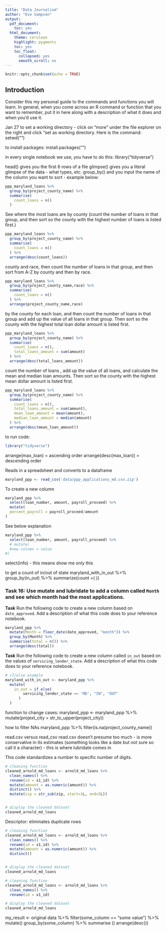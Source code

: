 ```yaml
---
title: "Data Journalism"
author: "Eve Sampson"
output:
  pdf_document:
    toc: yes
  html_document:
    theme: cerulean
    highlight: pygments
    toc: yes
    toc_float:
      collapsed: yes
      smooth_scroll: no
---
```


```r
knitr::opts_chunk$set(echo = TRUE)
```

## Introduction

Consider this my personal guide to the commands and functions you will learn. In general, when you come across an R command or function that you want to remember, put it in here along with a description of what it does and when you'd use it.

Jan 27
to set a working directory - click on "more" under the file explorer on the right and click "set as working directory. Here is the command:
setwd("")

to install packages: install.packages("")

in every single notebook we use, you have to do this: library("tidyverse")

head() gives you the first 6 rows of a file
glimpse() gives you a literal glimpse of the data - what types, etc.
group_by() and you input the name of the column you want to sort - example below:
  
```r
ppp_maryland_loans %>%
  group_by(project_county_name) %>%
  summarise(
    count_loans = n()
  )
```

See where the most loans are by county (count the number of loans in that group, and then sort so the county with the highest number of loans is listed first.)
```r
ppp_maryland_loans %>%
  group_by(project_county_name) %>%
  summarise(
    count_loans = n()
  ) %>%
  arrange(desc(count_loans))
```

county and race, then count the number of loans in that group, and then sort from A-Z by county and then by race.
```r
ppp_maryland_loans %>%
  group_by(project_county_name,race) %>%
  summarise(
    count_loans = n()
  ) %>%
  arrange(project_county_name,race)
```


by the county for each loan, and then count the number of loans in that group and add up the value of all loans in that group. Then sort so the county with the highest total loan dollar amount is listed first.
```r
ppp_maryland_loans %>%
  group_by(project_county_name) %>%
  summarise(
    count_loans = n(),
    total_loans_amount = sum(amount)
  ) %>%
  arrange(desc(total_loans_amount))
```

count the number of loans , add up the value of all loans, and calculate the mean and median loan amounts. Then sort so the county with the highest mean dollar amount is listed first.
```r
ppp_maryland_loans %>%
  group_by(project_county_name) %>%
  summarise(
    count_loans = n(),
    total_loans_amount = sum(amount),
    mean_loan_amount = mean(amount),
    median_loan_amount = median(amount)
  ) %>%
  arrange(desc(mean_loan_amount))
```

to run code:
```r
library("tidyverse")
```

arrange(max_loan) = ascending order
arrange(desc(max_loan)) = descending order

Reads in a spreadsheet and converts to a dataframe
```r
maryland_ppp <- read_csv('data/ppp_applications_md.csv.zip')
```


To create a new column
```r
maryland_ppp %>%
  select(loan_number, amount, payroll_proceed) %>%
  mutate(
  percent_payroll = payroll_proceed/amount
)
```
See below explanation
```r
maryland_ppp %>%
  select(loan_number, amount, payroll_proceed) %>%
  # mutate(
  #new column = value
#)

```

select(info) - this means show me only this

to get a count of in/out of state
maryland_with_in_out %>% group_by(in_out) %>% summarize(count =(
))


### Task 16: Use mutate and lubridate to add a column called `Month` and see which month had the most applications.
**Task** Run the following code to create a new column based on `date_approved`. Add a description of what this code does to your reference notebook.

```r
maryland_ppp %>%
  mutate(Month = floor_date(date_approved, "month")) %>%
  group_by(Month) %>%
  summarise(total = n()) %>%
  arrange(desc(total))
```


**Task** Run the following code to create a new column called `in_out` based on the values of `servicing_lender_state`. Add a description of what this code does to your reference notebook.

```r
# if/else example
maryland_with_in_out <- maryland_ppp %>%
  mutate(
    in_out = if_else(
        servicing_lender_state == 'MD', "IN", "OUT"
      )
  )
```


function to change cases:
maryland_ppp <- maryland_ppp %>% mutate(projext_city = str_to_upper(project_city))

how to filter NAs
maryland_ppp %>% filter(is.na(project_county_name))

read.csv versus read_csv read.csv doesn't presume too much - is more conservative in its estimates (something looks like a date but not sure so call it a character) - this is where lubridate comes in

This code standardizes a number to specific number of digits.
```r
# cleaning function
cleaned_arnold_md_loans <- arnold_md_loans %>%
  clean_names() %>%
  rename(id = x1_id) %>%
  mutate(amount = as.numeric(amount)) %>%
  distinct() %>%
  mutate(zip = str_sub(zip, start=1L, end=5L))


# display the cleaned dataset
cleaned_arnold_md_loans

```

Descriptor: eliminates duplicate rows

```r
# cleaning function
cleaned_arnold_md_loans <- arnold_md_loans %>%
  clean_names() %>%
  rename(id = x1_id) %>%
  mutate(amount = as.numeric(amount)) %>%
  distinct()


# display the cleaned dataset
cleaned_arnold_md_loans

```

```r
# cleaning function
cleaned_arnold_md_loans <- arnold_md_loans %>%
  clean_names() %>%
  rename(id = x1_id)

# display the cleaned dataset
cleaned_arnold_md_loans


```



my_result <- original data %>%
  filter(some_column == "some value") %>%
  mutate()
  group_by(some_column) %>%
  summarise ()
  arrange(desc())